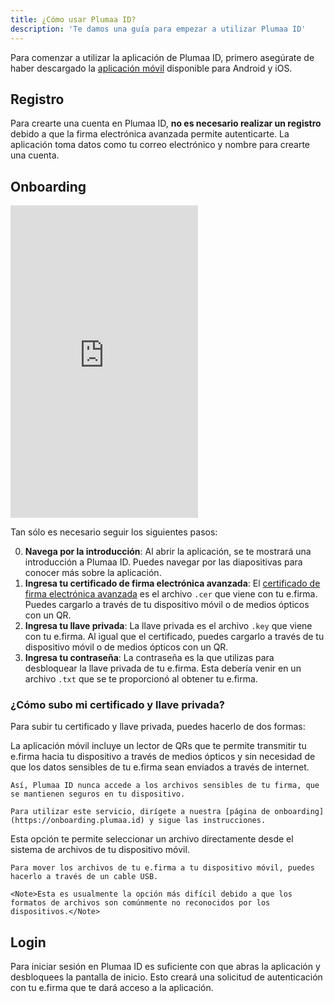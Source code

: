 ```yaml
---
title: ¿Cómo usar Plumaa ID?
description: 'Te damos una guía para empezar a utilizar Plumaa ID'
---
```


Para comenzar a utilizar la aplicación de Plumaa ID, primero asegúrate de haber descargado la [aplicación móvil](https://plumaaid.app.link/) disponible para Android y iOS.

## Registro

Para crearte una cuenta en Plumaa ID, **no es necesario realizar un registro** debido a que la firma electrónica avanzada permite autenticarte. La aplicación toma datos como tu correo electrónico y nombre para crearte una cuenta.

## Onboarding

<iframe
  height="500"
  src="https://www.youtube.com/embed/17N5IPgrJ60"
  title="YouTube video player"
  frameborder="0"
  allow="accelerometer; autoplay; clipboard-write; encrypted-media; gyroscope; picture-in-picture"
  allowfullscreen
></iframe>

Tan sólo es necesario seguir los siguientes pasos:

0. **Navega por la introducción**: Al abrir la aplicación, se te mostrará una introducción a Plumaa ID. Puedes navegar por las diapositivas para conocer más sobre la aplicación.
1. **Ingresa tu certificado de firma electrónica avanzada**: El [certificado de firma electrónica avanzada](/technical//electronic-signature/trust-service-providers#certificados-de-firma-electronica-avanzada) es el archivo `.cer` que viene con tu e.firma. Puedes cargarlo a través de tu dispositivo móvil o de medios ópticos con un QR.
2. **Ingresa tu llave privada**: La llave privada es el archivo `.key` que viene con tu e.firma. Al igual que el certificado, puedes cargarlo a través de tu dispositivo móvil o de medios ópticos con un QR.
3. **Ingresa tu contraseña**: La contraseña es la que utilizas para desbloquear la llave privada de tu e.firma. Esta debería venir en un archivo `.txt` que se te proporcionó al obtener tu e.firma.

### ¿Cómo subo mi certificado y llave privada?

Para subir tu certificado y llave privada, puedes hacerlo de dos formas:

<AccordionGroup>
  <Accordion title="Comparte tus archivos por medios ópticos" icon="qrcode">
    La aplicación móvil incluye un lector de QRs que te permite transmitir tu e.firma hacia tu dispositivo a través de medios ópticos y sin necesidad de que los datos sensibles de tu e.firma sean enviados a través de internet.

    Así, Plumaa ID nunca accede a los archivos sensibles de tu firma, que se mantienen seguros en tu dispositivo.

    Para utilizar este servicio, dirígete a nuestra [página de onboarding](https://onboarding.plumaa.id) y sigue las instrucciones.
  </Accordion>

  <Accordion title="Con el archivo en tu dispositivo móvil" icon="file-export">
    Esta opción te permite seleccionar un archivo directamente desde el sistema de archivos de tu dispositivo móvil.

    Para mover los archivos de tu e.firma a tu dispositivo móvil, puedes hacerlo a través de un cable USB.

    <Note>Esta es usualmente la opción más difícil debido a que los formatos de archivos son comúnmente no reconocidos por los dispositivos.</Note>
  </Accordion>
</AccordionGroup>

## Login

Para iniciar sesión en Plumaa ID es suficiente con que abras la aplicación y desbloquees la pantalla de inicio. Esto creará una solicitud de autenticación con tu e.firma que te dará acceso a la aplicación.
